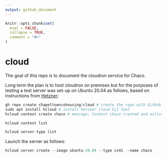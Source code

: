 ```yaml
---
output: github_document
---
```


<!-- README.md is generated from README.Rmd. Please edit that file -->

```r
knitr::opts_chunk$set(
  eval = FALSE,
  collapse = TRUE,
  comment = "#>"
)
```

# cloud

<!-- badges: start -->
<!-- badges: end -->

The goal of this repo is to document the cloudron service for Chaco.

Long term the plan is to host cloudron on premises but for the purposes of testing a test server was set-up on Ubuntu 20.04 as follows, based on instructions from [Hetzner](https://community.hetzner.com/tutorials/howto-hcloud-cli):

```r
gh repo create chapeltowncohousing/cloud # create the repo with GitHub's CLI tool
sudo apt install hcloud # install hetzner cloud CLI tool
hcloud context create chaco # message: Context chaco created and activated
```

```r
hcloud context list
```

```r
hcloud server-type list
```

Launch the server as follows:

```r
hcloud server create --image ubuntu-20.04 --type cx41 --name chaco
```
